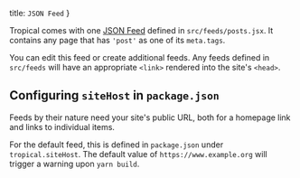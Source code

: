   title: `JSON Feed`
}

Tropical comes with one [JSON Feed](https://jsonfeed.org/) defined in `src/feeds/posts.jsx`. It contains any page that has `'post'` as one of its `meta.tags`.

You can edit this feed or create additional feeds. Any feeds defined in `src/feeds` will have an appropriate `<link>` rendered into the site's `<head>`.

## Configuring `siteHost` in `package.json`

Feeds by their nature need your site's public URL, both for a homepage link and links to individual items.

For the default feed, this is defined in `package.json` under `tropical.siteHost`. The default value of `https://www.example.org` will trigger a warning upon `yarn build`.
